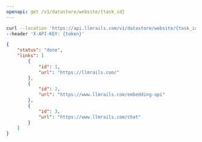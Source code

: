 ```yaml
---
openapi: get /v1/datastore/website/{task_id}
---
```




<RequestExample>

```bash Example Request
curl --location 'https://api.llmrails.com/v1/datastore/website/{task_id}' \
--header 'X-API-KEY: {token}'
```

</RequestExample>


<ResponseExample>

```json Response
{
    "status": "done",
    "links": [
        {
            "id": 1,
            "url": "https://llmrails.com/"
        },
        {
            "id": 2,
            "url": "https://www.llmrails.com/embedding-api"
        },
        {
            "id": 3,
            "url": "https://www.llmrails.com/chat"
        }
    ]
}
```

</ResponseExample>

